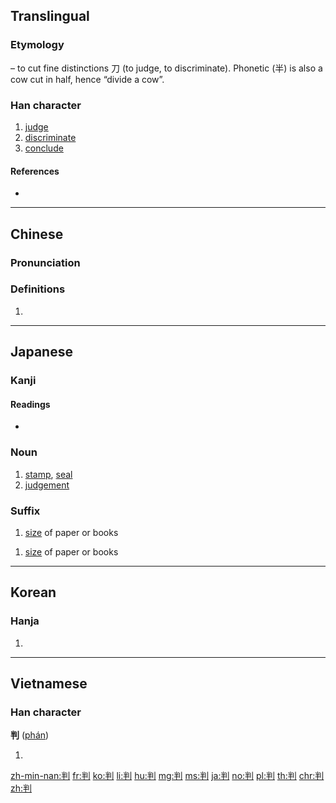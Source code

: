 {{also|刊}}
==Translingual==

===Etymology===
{{Han compound|半|t1=half (cow)|刀|t2=knife|alt2=刂|ls=psc|c2=s|c1=p}} – to cut fine distinctions 刀 (to judge, to discriminate). Phonetic (半) is also a cow cut in half, hence “divide a cow”.

===Han character===
{{Han char|rn=18|rad=刀|as=05|sn=7|four=92500|canj=FQLN|ids=⿰半刂}}

# [[judge]]
# [[discriminate]]
# [[conclude]]

====References====
* {{Han ref|kx=0138.110|dkj=01923|dj=0311.120|hdz=10331.050|uh=5224|ud=21028|bh=A750|bd=42832}}

----

==Chinese==
{{zh-forms}}

===Pronunciation===
{{zh-pron
|m=pàn
|c=pun3
|h=pfs=phan
|md=
|mn=phàn/phòaⁿ
|w=
|mc=y
|oc=y
|cat=
}}

===Definitions===
{{zh-hanzi}}

# {{rfdef|lang=zh}}

----

==Japanese==

===Kanji===
{{ja-kanji|grade=5|rs=刀05}}

====Readings====
* {{ja-readings
|goon=[[はん]] (han)
|kanon=[[はん]] (han)
|kanyoon=[[ばん]] (ban)
|on=[[ほう]] (hō)
|kun=[[わかる]] (wakaru), [[わかれる]] (wakareru), [[わかつ]] (wakatsu)}}

===Noun===
{{ja-noun|はん}}

# [[stamp]], [[seal]]
# [[judgement]]

===Suffix===
{{ja-pos|suffix|ばん}}

# [[size]] of paper or books

{{ja-pos|suffix|はん}}

# [[size]] of paper or books

----

==Korean==

===Hanja===
{{ko-hanja|hangeul=판|rv=pan|mr=p'an}}

# {{defn|lang=ko|sort=刀05}}

----

==Vietnamese==

===Han character===
'''判''' ([[phán]])

# {{defn|lang=vi}}

[[zh-min-nan:判]]
[[fr:判]]
[[ko:判]]
[[li:判]]
[[hu:判]]
[[mg:判]]
[[ms:判]]
[[ja:判]]
[[no:判]]
[[pl:判]]
[[th:判]]
[[chr:判]]
[[zh:判]]